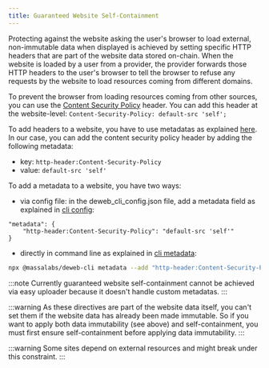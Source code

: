```yaml
---
title: Guaranteed Website Self-Containment
---
```


Protecting against the website asking the user's browser to load external, non-immutable data when displayed is achieved by setting specific HTTP headers that are part of the website data stored on-chain. When the website is loaded by a user from a provider, the provider forwards those HTTP headers to the user's browser to tell the browser to refuse any requests by the website to load resources coming from different domains.

To prevent the browser from loading resources coming from other sources, you can use the [Content Security Policy](https://developer.mozilla.org/en-US/docs/Web/HTTP/Guides/CSP) header.
You can add this header at the website-level: `Content-Security-Policy: default-src 'self';`

To add headers to a website, you have to use metadatas as explained [here](/docs/deweb/cli/metadatas#http-headers).
In our case, you can add the content security policy header by adding the following metadata: 
- key: `http-header:Content-Security-Policy` 
- value: `default-src 'self'`

To add a metadata to a website, you have two ways:
- via config file: in the deweb_cli_config.json file, add a metadata field as explained in [cli config](/docs/deweb/cli/config):
```
"metadata": {
    "http-header:Content-Security-Policy": "default-src 'self'"
}
```
- directly in command line as explained in [cli metadata](/docs/deweb/cli/metadatas):
```bash
npx @massalabs/deweb-cli metadata --add "http-header:Content-Security-Policy",default-src 'self'" <website_contract_address>
```

:::note
Currently guaranteed website self-containment cannot be achieved via easy uploader because it doesn't handle custom metadatas.
:::

:::warning
As these directives are part of the website data itself, you can't set them if the website data has already been made immutable. So if you want to apply both data immutability (see above) and self-containment, you must first ensure self-containment before applying data immutability.
:::

:::warning
Some sites depend on external resources and might break under this constraint.
:::